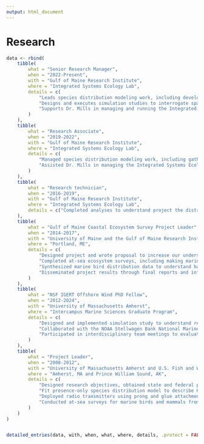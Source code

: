 ```yaml
---
output: html_document
---
```


\setlength{\parindent}{0in}
\setlength{\leftskip}{0in}
\normalsize

# Research

```r
data <- rbind(
    tibble(
        what = "Senior Research Manager",
        when = "2022-Present",
        with = "Gulf of Maine Research Institute",
        where = "Integrated Systems Ecology Lab",
        details = c(
            "Leads species distribution modeling work, including developing and predicting spatio-temporal models under potential future environmental conditions expected from global climate models",
            "Designs and executes simulation studies to interrogate spatio-temporal model prediction skill and build theoretical understanding of capacity of spatio-temporal models to support forward-looking decision-making processes",
            "Supports Dr. Mills in managing and running the Integrated Systems Ecology Lab through co-supervision of quantitative research associates, idea generation and proposal writing, project tracking and reporting, and optimizing project assignments across the lab"
        )
    ),
    tibble(
        what = "Research Associate",
        when = "2019-2022",
        with = "Gulf of Maine Research Institute",
        where = "Integrated Systems Ecology Lab",
        details = c(
            "Managed species distribution modeling work, including gathering and processing a variety of state and federal fisheries-independent bottom trawl survey datasets, ocean model reanalysis products and global climate model outputs of physical environmental marine ecosystem conditions",
            "Assisted Dr. Mills in managing the Integrated Systems Ecology Lab by setting up data analysis workflows, supporting and onboarding new lab members"
        )
    ),
    tibble(
        what = "Research technician",
        when = "2016-2019",
        with = "Gulf of Maine Research Institute",
        where = "Integrated Systems Ecology Lab",
        details = c("Completed analyses to understand project the distribution and abundance of marine species within the Northeast U.S. Shelf Large Marine Ecosystem by synthesizing quantiative species distribution models with qualitative expert climate vulnerability assessments")
    ),
    tibble(
        what = "Gulf of Maine Coastal Ecosystem Survey Project Leader",
        when = "2014-2017",
        with = "University of Maine and the Gulf of Maine Research Institute",
        where = "Portland, ME",
        details = c(
            "Designed project and wrote proposal to increase our understanding of the Gulf of Maine ecosystem, with a focus on the habitat use of marine birds (\\$490k over 3 yrs)",
            "Completed at-sea ecosystem surveys, including making marine birds and mammals observations and supporting physical and biological oceanographic sampling",
            "Synthesized marine bird distribution data to understand habitat use as a function of marine ecosystem conditions with Bayesian hierarchical communicate distance sampling models",
            "Disseminated project results through final reports and informal blog entries (www.gomces.wordpress.com)"
        )
    ),
    tibble(
        what = "NSF IGERT Offshore Wind PhD Fellow",
        when = "2012-2024",
        with = "University of Massachusetts Amherst",
        where = "Intercampus Marine Sciences Graduate Program",
        details = c(
            "Designed and implemented simulation study to understand relationship between residual spatial autocorrelation and statistical inferences from species distribution models",
            "Collaborated with the NOAA Stellwagen Bank National Marine Sanctuary to deploy satellite tags on Great shearwaters, track their movements, and develop Bayesian Switching State-Space models of their movement and habitat use as a function of landscape variables and oceanographic characteristics",
            "Participated in interdisciplinary team meetings to evaluate opportunities for linking ecological, societal, economic and technical considerations in meeting the challenge of siting offshore wind turbines in US waters"
        )
    ),
    tibble(
        what = "Project Leader",
        when = "2008-2012",
        with = "University of Massachusetts Amherst and U.S. Fish and Wildlife Service",
        where = "Amherst, MA and Prince William Sound, AK",
        details = c(
            "Designed research objectives, obtained state and federal permits, procured funding, and completed subsequent project reports",
            "Fit presence-only species distribution model to describe Kittlitz’s murrelet habitat use as a function of temperature-depth profile characteristics and landscape variables",
            "Deployed radio transmitters using prong and glue attachment techniques and monitoring Kittlitz’s murrelet habitat use using both boat-based tracking and remote data logging stations",
            "Conducted at-sea surveys for marine birds and mammals from 25’ and 55’ vessels"
        )
    )
)


detailed_entries(data, with, when, what, where, details, .protect = FALSE)

```
